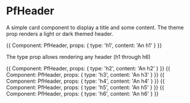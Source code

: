 

# PfHeader

A simple card component to display a title and some content. The theme prop renders a light or dark themed header.

<Meta title='molecules/PfHeader' component={PfHeader} />

<Preview withSource='open'>
    <Story name='default'>
        {{
            Component: PfHeader,
            props: {
                type: 'h1',
                content: 'An h1'
            }
        }}
    </Story>
</Preview>

The type prop allows rendering any header (h1 through h6)

<Preview withSource='open'>
    <Story name='h2'>
        {{
            Component: PfHeader,
            props: {
                type: 'h2',
                content: 'An h2'
            }
        }}
    </Story>
</Preview>

<Preview withSource='open'>
    <Story name='h3'>
        {{
            Component: PfHeader,
            props: {
                type: 'h3',
                content: 'An h3'
            }
        }}
    </Story>
</Preview>

<Preview withSource='open'>
    <Story name='h4'>
        {{
            Component: PfHeader,
            props: {
                type: 'h4',
                content: 'An h4'
            }
        }}
    </Story>
</Preview>

<Preview withSource='open'>
    <Story name='h5'>
        {{
            Component: PfHeader,
            props: {
                type: 'h5',
                content: 'An h5'
            }
        }}
    </Story>
</Preview>

<Preview withSource='open'>
    <Story name='h6'>
        {{
            Component: PfHeader,
            props: {
                type: 'h6',
                content: 'An h6'
            }
        }}
    </Story>
</Preview>

